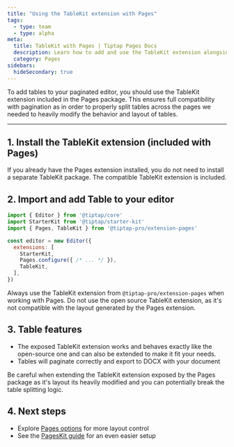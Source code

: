 ```yaml
---
title: "Using the TableKit extension with Pages"
tags:
  - type: team
  - type: alpha
meta:
  title: TableKit with Pages | Tiptap Pages Docs
  description: Learn how to add and use the TableKit extension alongside Pages for best compatibility.
  category: Pages
sidebars:
  hideSecondary: true
---
```



To add tables to your paginated editor, you should use the TableKit extension included in the Pages package. This ensures full compatibility with pagination as in order to properly split tables across the pages we needed to heavily modify the behavior and layout of tables.

<CodeDemo isPro src="https://deploy-preview-369--tiptap-pro.netlify.app/preview/extensions/pagestables" />

---

## 1. Install the TableKit extension (included with Pages)

If you already have the Pages extension installed, you do not need to install a separate TableKit package. The compatible TableKit extension is included.

## 2. Import and add Table to your editor

```js
import { Editor } from '@tiptap/core'
import StarterKit from '@tiptap/starter-kit'
import { Pages, TableKit } from '@tiptap-pro/extension-pages'

const editor = new Editor({
  extensions: [
    StarterKit,
    Pages.configure({ /* ... */ }),
    TableKit,
  ],
})
```

<Callout title="Best practice" variant="info">
  Always use the TableKit extension from <code>@tiptap-pro/extension-pages</code> when working with Pages. Do not use the open source TableKit extension, as it's not compatible with the layout generated by the Pages extension.
</Callout>

## 3. Table features
- The exposed TableKit extension works and behaves exactly like the open-source one and can also be extended to make it fit your needs.
- Tables will paginate correctly and export to DOCX with your document

<Callout title="Extending the Page's TableKit extension" variant="default">
  Be careful when extending the TableKit extension exposed by the Pages package as it's layout its heavily modified and you can potentially break the table splitting logic.
</Callout>

## 4. Next steps
- Explore [Pages options](/pages/core-concepts/options) for more layout control
- See the [PagesKit guide](/pages/guides/pageskit-usage) for an even easier setup 
